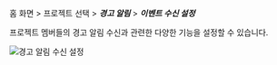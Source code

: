 홈 화면 > 프로젝트 선택 > ***경고 알림*** > ***이벤트 수신 설정***

프로젝트 멤버들의 경고 알림 수신과 관련한 다양한 기능을 설정할 수 있습니다.

![경고 알림 수신 설정](/img/alert_receving_setting-server.png)
